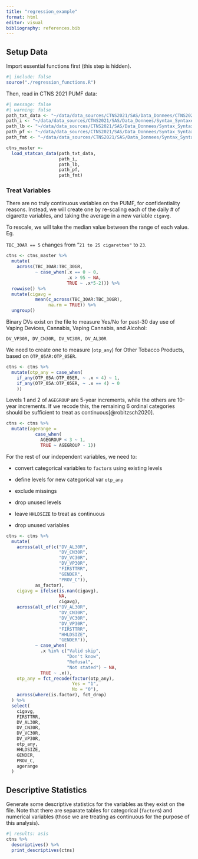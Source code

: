 ```yaml
---
title: "regression_example"
format: html
editor: visual
bibliography: references.bib
---
```


## Setup Data

Import essential functions first (this step is hidden).

```r
#| include: false
source("./regression_functions.R")
```

Then, read in CTNS 2021 PUMF data:

```r
#| message: false
#| warning: false
path_txt_data <- "~/data/data_sources/CTNS2021/SAS/Data_Donnees/CTNS2021ECTN_P.txt"
path_i <- "~/data/data_sources/CTNS2021/SAS/Data_Donnees/Syntax_Syntaxe/SAS/CTNS2021ECTN_P_i.SAS"
path_lb <- "~/data/data_sources/CTNS2021/SAS/Data_Donnees/Syntax_Syntaxe/SAS/CTNS2021ECTN_P_lbe.SAS"
path_pf <- "~/data/data_sources/CTNS2021/SAS/Data_Donnees/Syntax_Syntaxe/SAS/CTNS2021ECTN_P_pfe.SAS"
path_fmt <- "~/data/data_sources/CTNS2021/SAS/Data_Donnees/Syntax_Syntaxe/SAS/CTNS2021ECTN_P_fmt.SAS"

ctns_master <- 
  load_statcan_data(path_txt_data,
                    path_i,
                    path_lb,
                    path_pf,
                    path_fmt)
```

### Treat Variables

There are no truly continuous variables on the PUMF, for confidentiality reasons. Instead, we will create one by re-scaling each of the daily \# of cigarette variables, and taking the average in a new variable `cigavg`.

To rescale, we will take the median value between the range of each value. Eg.

`TBC_30AR == 5` changes from "`21 to 25 cigarettes"` to `23`.

```r
ctns <- ctns_master %>% 
  mutate(
    across(TBC_30AR:TBC_30GR, 
           ~ case_when(.x == 0 ~ 0,
                       .x > 95 ~ NA,
                       TRUE ~ .x*5-2))) %>%
  rowwise() %>% 
  mutate(cigavg = 
           mean(c_across(TBC_30AR:TBC_30GR),
                na.rm = TRUE)) %>%
  ungroup()
```

Binary DVs exist on the file to measure Yes/No for past-30 day use of Vaping Devices, Cannabis, Vaping Cannabis, and Alcohol:

`DV_VP30R, DV_CN30R, DV_VC30R, DV_AL30R`

We need to create one to measure (`otp_any`) for Other Tobacco Products, based on `OTP_05AR:OTP_05ER`.

```r
ctns <- ctns %>% 
  mutate(otp_any = case_when(
    if_any(OTP_05A:OTP_05ER, ~ .x < 4) ~ 1,
    if_any(OTP_05A:OTP_05ER, ~ .x == 4) ~ 0
    ))
```

Levels 1 and 2 of `AGEGROUP` are 5-year increments, while the others are 10-year increments. If we recode this, the remaining 6 ordinal categories should be sufficient to treat as continuous[@robitzsch2020].

```r
ctns <- ctns %>% 
  mutate(agerange = 
           case_when(
             AGEGROUP < 3 ~ 1,
             TRUE ~ AGEGROUP - 1))
```

For the rest of our independent variables, we need to:

-   convert categorical variables to `factor`s using existing levels

-   define levels for new categorical var `otp_any`

-   exclude missings

-   drop unused levels

-   leave `HHLDSIZE` to treat as continuous

-   drop unused variables

```r
ctns <- ctns %>% 
  mutate(
    across(all_of(c("DV_AL30R",
                    "DV_CN30R",
                    "DV_VC30R",
                    "DV_VP30R",
                    "FIRSTTRR",
                    "GENDER",
                    "PROV_C")),
           as_factor),
    cigavg = ifelse(is.nan(cigavg), 
                    NA, 
                    cigavg),
    across(all_of(c("DV_AL30R",
                    "DV_CN30R",
                    "DV_VC30R",
                    "DV_VP30R",
                    "FIRSTTRR",
                    "HHLDSIZE",
                    "GENDER")),
           ~ case_when(
             .x %in% c("Valid skip",
                       "Don't know",
                       "Refusal",
                       "Not stated") ~ NA,
             TRUE ~ .x)),
    otp_any = fct_recode(factor(otp_any),
                         Yes = "1",
                         No = "0"),
    across(where(is.factor), fct_drop)
  ) %>%
  select(
    cigavg,
    FIRSTTRR,
    DV_AL30R,
    DV_CN30R,
    DV_VC30R,
    DV_VP30R,
    otp_any,
    HHLDSIZE,
    GENDER,
    PROV_C,
    agerange
  )
```

## Descriptive Statistics

Generate some descriptive statistics for the variables as they exist on the file. Note that there are separate tables for categorical (`factor`s) and numerical variables (those we are treating as continuous for the purpose of this analysis).

```r
#| results: asis
ctns %>% 
  descriptives() %>% 
  print_descriptives(ctns)
```
